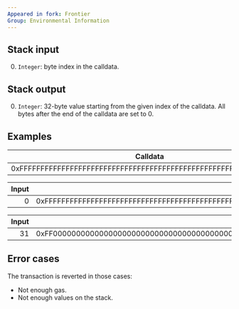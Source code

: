 ```yaml
---
Appeared in fork: Frontier
Group: Environmental Information
---
```


## Stack input

0. `Integer`: byte index in the calldata.

## Stack output

0. `Integer`: 32-byte value starting from the given index of the calldata. All bytes after the end of the calldata are set to 0.

## Examples

| Calldata |
|----------|
| 0xFFFFFFFFFFFFFFFFFFFFFFFFFFFFFFFFFFFFFFFFFFFFFFFFFFFFFFFFFFFFFFFF |

| Input | Output |
|------:|-------:|
| 0 | 0xFFFFFFFFFFFFFFFFFFFFFFFFFFFFFFFFFFFFFFFFFFFFFFFFFFFFFFFFFFFFFFFF |

| Input | Output |
|------:|-------:|
| 31 | 0xFF00000000000000000000000000000000000000000000000000000000000000 |

## Error cases

The transaction is reverted in those cases:
- Not enough gas.
- Not enough values on the stack.

